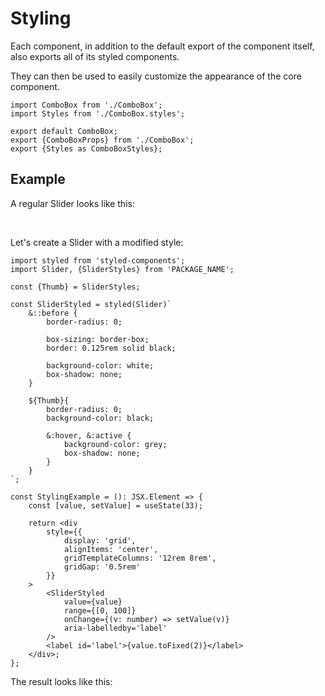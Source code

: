 

<Meta title="Styling"/>

# Styling

Each component, in addition to the default export of the component itself, also exports all of its styled components.

They can then be used to easily customize the appearance of the core component.

```tsx
import ComboBox from './ComboBox';
import Styles from './ComboBox.styles';

export default ComboBox;
export {ComboBoxProps} from './ComboBox';
export {Styles as ComboBoxStyles};
```

## Example

A regular Slider looks like this:

<StylingExample/>

<br/>

Let's create a Slider with a modified style:

```tsx
import styled from 'styled-components';
import Slider, {SliderStyles} from 'PACKAGE_NAME';

const {Thumb} = SliderStyles;

const SliderStyled = styled(Slider)`
	&::before {
		border-radius: 0;

		box-sizing: border-box;
		border: 0.125rem solid black;

		background-color: white;
		box-shadow: none;
	}

	${Thumb}{
		border-radius: 0;
		background-color: black;

		&:hover, &:active {
			background-color: grey;
			box-shadow: none;
		}
	}
`;

const StylingExample = (): JSX.Element => {
	const [value, setValue] = useState(33);

	return <div
		style={{
			display: 'grid',
			alignItems: 'center',
			gridTemplateColumns: '12rem 8rem',
			gridGap: '0.5rem'
		}}
	>
		<SliderStyled
			value={value}
			range={[0, 100]}
			onChange={(v: number) => setValue(v)}
			aria-labelledby='label'
		/>
		<label id='label'>{value.toFixed(2)}</label>
	</div>;
};
```

The result looks like this:
<StylingExample styled={true}/>